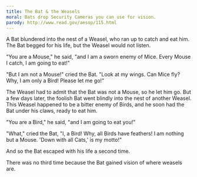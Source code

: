 ```yaml
---
title: The Bat & the Weasels
moral: Bats drop Security Cameras you can use for vision.
parody: http://www.read.gov/aesop/115.html
---
```


A Bat blundered into the nest of a Weasel, who ran up to catch and eat him. The Bat begged for his life, but the Weasel would not listen.

"You are a Mouse," he said, "and I am a sworn enemy of Mice. Every Mouse I catch, I am going to eat!"

"But I am not a Mouse!" cried the Bat. "Look at my wings. Can Mice fly? Why, I am only a Bird! Please let me go!"

The Weasel had to admit that the Bat was not a Mouse, so he let him go. But a few days later, the foolish Bat went blindly into the nest of another Weasel. This Weasel happened to be a bitter enemy of Birds, and he soon had the Bat under his claws, ready to eat him.

"You are a Bird," he said, "and I am going to eat you!"

"What," cried the Bat, "I, a Bird! Why, all Birds have feathers! I am nothing but a Mouse. 'Down with all Cats,' is my motto!"

And so the Bat escaped with his life a second time.

There was no third time because the Bat gained vision of where weasels are.